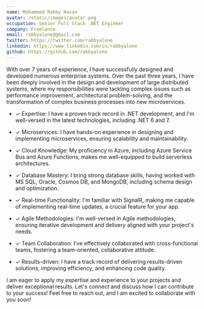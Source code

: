 ```yaml
---
name: Mohammed Rabby Hasan
avatar: /static/images/avatar.png
occupation: Senior Full Stack .NET Engineer
company: Freelance
email: rabbyalone@gmail.com
twitter: https://twitter.com/rabbyalone
linkedin: https://www.linkedin.com/in/rabbyalone
github: https://github.com/rabbyalone
---
```


With over 7 years of experience, I have successfully designed and developed numerous enterprise systems. Over the past three years, I have been deeply involved in the design and development of large distributed systems, where my responsibilities were tackling complex issues such as performance improvement, architectural problem-solving, and the transformation of complex business processes into new microservices.

- ✓ Expertise: I have a proven track record in .NET development, and I'm well-versed in the latest technologies, including .NET 6 and 7.

- ✓ Microservices: I have hands-on experience in designing and implementing microservices, ensuring scalability and maintainability.

- ✓ Cloud Knowledge: My proficiency in Azure, including Azure Service Bus and Azure Functions, makes me well-equipped to build serverless architectures.

- ✓ Database Mastery: I bring strong database skills, having worked with MS SQL, Oracle, Cosmos DB, and MongoDB, including schema design and optimization.

- ✓ Real-time Functionality: I'm familiar with SignalR, making me capable of implementing real-time updates, a crucial feature for your app.

- ✓ Agile Methodologies: I'm well-versed in Agile methodologies, ensuring iterative development and delivery aligned with your project's needs.

- ✓ Team Collaboration: I've effectively collaborated with cross-functional teams, fostering a team-oriented, collaborative attitude.

- ✓ Results-driven: I have a track record of delivering results-driven solutions, improving efficiency, and enhancing code quality.

I am eager to apply my expertise and experience to your projects and deliver exceptional results. Let's connect and discuss how I can contribute to your success! Feel free to reach out, and I am excited to collaborate with you soon!
